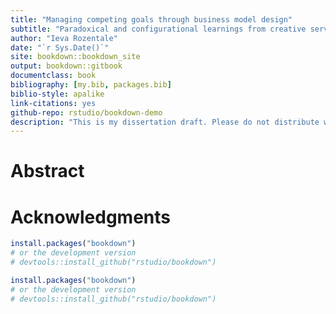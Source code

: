 ```yaml
--- 
title: "Managing competing goals through business model design"
subtitle: "Paradoxical and configurational learnings from creative service firms"
author: "Ieva Rozentale"
date: "`r Sys.Date()`"  
site: bookdown::bookdown_site
output: bookdown::gitbook
documentclass: book
bibliography: [my.bib, packages.bib]
biblio-style: apalike
link-citations: yes
github-repo: rstudio/bookdown-demo
description: "This is my dissertation draft. Please do not distribute without permission. If needed, you can contact me at ieva@nebetja.eu"
---
```


# Abstract {-}

# Acknowledgments {-}



```r
install.packages("bookdown")
# or the development version
# devtools::install_github("rstudio/bookdown")
```


```r
install.packages("bookdown")
# or the development version
# devtools::install_github("rstudio/bookdown")
```
